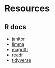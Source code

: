 # Resources

## R docs {#sec-rdocs}

- [janitor](https://www.rdocumentation.org/packages/janitor/versions/2.1.0)
- [limma](https://www.bioconductor.org/packages/devel/bioc/vignettes/limma/inst/doc/usersguide.pdf)
- [magrittr](https://magrittr.tidyverse.org)
- [readr](https://readr.tidyverse.org)
- [tidyverse](https://www.tidyverse.org/packages/)